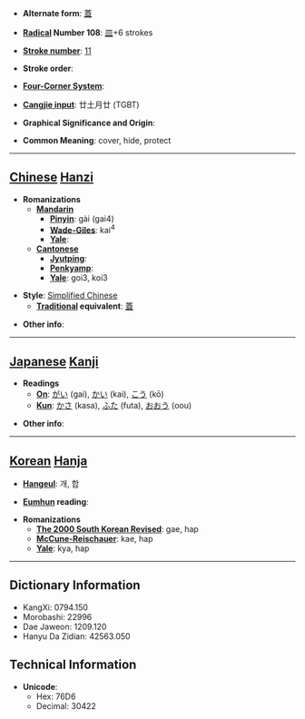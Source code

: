 * '''Alternate form''': [[蓋]]

* '''[[Wiktionary:Chinese radical index| Radical]] Number 108''': [[Wiktionary:Chinese radical index 皿|皿]]+6 strokes

* '''[[Wiktionary:Chinese total strokes index|Stroke number]]''': [[Wiktionary:Chinese total strokes index 11|11]]

* '''Stroke order''': 

* '''[[Wiktionary:Chinese four corner index|Four-Corner System]]''': 

* '''[[Wiktionary:Chinese Cangjie index|Cangjie input]]''': 廿土月廿 (TGBT)

* '''Graphical Significance and Origin''': 

* '''Common Meaning''': cover, hide, protect

----

== [[Chinese]] [[Hanzi]] ==

* '''Romanizations'''
** '''[[Mandarin]]'''
*** '''[[Pinyin]]''': gài (gai4)
*** '''[[Wade-Giles]]''': kai<sup>4</sup>
*** '''[[Yale]]''': 
** '''[[Cantonese]]'''
*** '''[[Jyutping]]''':
*** '''[[Penkyamp]]''': 
*** '''[[Yale]]''': goi3, koi3

* '''Style''': [[Simplified Chinese]] 
** '''[[Traditional Chinese|Traditional]] equivalent''': [[蓋]]

* '''Other info''': 

----

== [[Japanese]] [[Kanji]] ==

* '''Readings'''
** '''[[On]]''': [[がい]] (gai), [[かい]] (kai), [[こう]] (kō)
** '''[[Kun]]''': [[かさ]] (kasa), [[ふた]] (futa), [[おおう]] (oou)

* '''Other info''':  

----

== [[Korean]] [[Hanja]] ==

* '''[[Hangeul]]''': 개, 합

* '''[[Eumhun]] reading''': 

* '''Romanizations'''
** '''[[The 2000 South Korean Revised Romanization|The 2000 South Korean Revised]]''': gae, hap
** '''[[McCune-Reischauer]]''': kae, hap
** '''[[Yale]]''': kya, hap

----

== Dictionary Information ==

* KangXi: 0794.150
* Morobashi: 22996
* Dae Jaweon: 1209.120
* Hanyu Da Zidian: 42563.050

== Technical Information ==

* '''Unicode''':
** Hex: 76D6
** Decimal: 30422